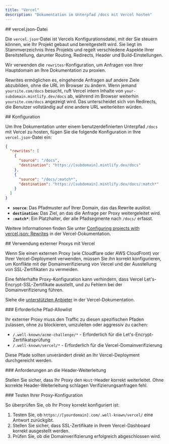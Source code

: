 ```yaml
---
title: "Vercel"
description: "Dokumentation im Unterpfad /docs mit Vercel hosten"
---
```


<div id="verceljson-file">
  ## vercel.json-Datei
</div>

Die `vercel.json`-Datei ist Vercels Konfigurationsdatei, mit der Sie steuern können, wie Ihr Projekt gebaut und bereitgestellt wird. Sie liegt im Stammverzeichnis Ihres Projekts und regelt verschiedene Aspekte Ihrer Bereitstellung, darunter Routing, Redirects, Header und Build-Einstellungen.

Wir verwenden die `rewrites`-Konfiguration, um Anfragen von Ihrer Hauptdomain an Ihre Dokumentation zu proxien.

Rewrites ermöglichen es, eingehende Anfragen auf andere Ziele abzubilden, ohne die URL im Browser zu ändern. Wenn jemand `yoursite.com/docs` besucht, ruft Vercel intern Inhalte von `your-subdomain.mintlify.dev/docs` ab, während im Browser weiterhin `yoursite.com/docs` angezeigt wird. Das unterscheidet sich von Redirects, die Benutzer vollständig auf eine andere URL weiterleiten würden.

<div id="configuration">
  ## Konfiguration
</div>

Um Ihre Dokumentation unter einem benutzerdefinierten Unterpfad `/docs` mit Vercel zu hosten, fügen Sie die folgende Konfiguration in Ihre `vercel.json`-Datei ein:

```json
{
  "rewrites": [
    {
      "source": "/docs",
      "destination": "https://[subdomain].mintlify.dev/docs"
    },
    {
      "source": "/docs/:match*",
      "destination": "https://[subdomain].mintlify.dev/docs/:match*"
    }
  ]
}
```

- **`source`**: Das Pfadmuster auf Ihrer Domain, das das Rewrite auslöst.
- **`destination`**: Das Ziel, an das die Anfrage per Proxy weitergeleitet wird.
- **`:match*`**: Ein Platzhalter, der alle Pfadsegmente nach `/docs/` erfasst.

Weitere Informationen finden Sie unter [Configuring projects with vercel.json: Rewrites](https://vercel.com/docs/projects/project-configuration#rewrites) in der Vercel-Dokumentation.

<div id="using-external-proxies-with-vercel">
  ## Verwendung externer Proxys mit Vercel
</div>

Wenn Sie einen externen Proxy (wie Cloudflare oder AWS CloudFront) vor Ihrer Vercel-Deployment verwenden, müssen Sie ihn korrekt konfigurieren, um Konflikte mit der Domainverifizierung von Vercel und der Ausstellung von SSL-Zertifikaten zu vermeiden.

Eine fehlerhafte Proxy-Konfiguration kann verhindern, dass Vercel Let's-Encrypt-SSL-Zertifikate ausstellt, und zu Fehlern bei der Domainverifizierung führen.

Siehe die [unterstützten Anbieter](https://vercel.com/guides/how-to-setup-verified-proxy#supported-providers-verified-proxy-lite) in der Vercel-Dokumentation.

<div id="required-path-allowlist">
  ### Erforderliche Pfad-Allowlist
</div>

Ihr externer Proxy muss den Traffic zu diesen spezifischen Pfaden zulassen, ohne zu blockieren, umzuleiten oder aggressiv zu cachen:

- `/.well-known/acme-challenge/*` - Erforderlich für die Let's-Encrypt-Zertifikatsprüfung
- `/.well-known/vercel/*` - Erforderlich für die Vercel-Domainverifizierung

Diese Pfade sollten unverändert direkt an Ihr Vercel-Deployment durchgereicht werden.

<div id="header-forwarding-requirements">
  ### Anforderungen an die Header-Weiterleitung
</div>

Stellen Sie sicher, dass Ihr Proxy den `Host`-Header korrekt weiterleitet. Ohne korrekte Header-Weiterleitung schlagen Verifizierungsanfragen fehl.

<div id="testing-your-proxy-setup">
  ### Testen Ihrer Proxy-Konfiguration
</div>

So überprüfen Sie, ob Ihr Proxy korrekt konfiguriert ist:

1. Testen Sie, ob `https://[yourdomain].com/.well-known/vercel/` eine Antwort zurückgibt.
2. Stellen Sie sicher, dass SSL-Zertifikate in Ihrem Vercel-Dashboard korrekt ausgestellt werden.
3. Prüfen Sie, ob die Domainverifizierung erfolgreich abgeschlossen wird.
